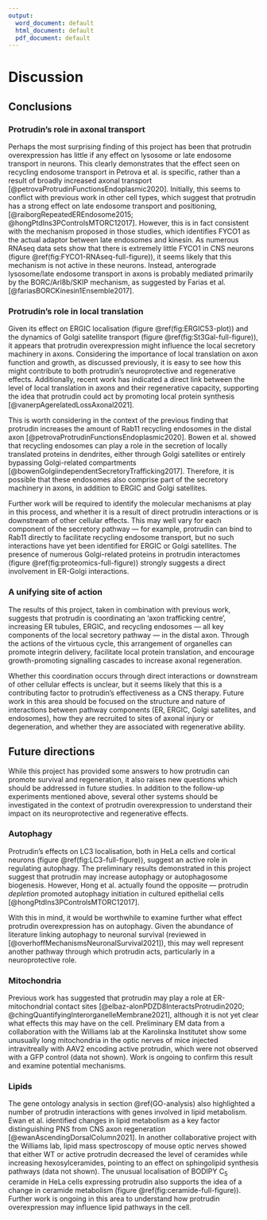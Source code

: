 ```yaml
---
output:
  word_document: default
  html_document: default
  pdf_document: default
---
```


# Discussion {.unnumbered #DISCUSSION}

```{=latex}
\markboth{DISCUSSION}{}
\setcounter{chapter}{4}
\setcounter{section}{0}
\setcounter{figure}{0}
```

## Conclusions

### Protrudin's role in axonal transport

Perhaps the most surprising finding of this project has been that protrudin overexpression has little if any effect on lysosome or late endosome transport in neurons.  This clearly demonstrates that the effect seen on recycling endosome transport in Petrova et al. is specific, rather than a result of broadly increased axonal transport [@petrovaProtrudinFunctionsEndoplasmic2020].  Initially, this seems to conflict with previous work in other cell types, which suggest that protrudin has a strong effect on late endosome transport and positioning, [@raiborgRepeatedEREndosome2015; @hongPtdIns3PControlsMTORC12017].  However, this is in fact consistent with the mechanism proposed in those studies,  which identifies FYCO1 as the actual adaptor between late endosomes and kinesin.  As numerous RNAseq data sets show that there is extremely little FYCO1 in CNS neurons (figure \@ref(fig:FYCO1-RNAseq-full-figure)), it seems likely that this mechanism is not active in these neurons.  Instead, anterograde lysosome/late endosome transport in axons is probably mediated primarily by the BORC/Arl8b/SKIP mechanism, as suggested by Farias et al. [@fariasBORCKinesin1Ensemble2017].

### Protrudin's role in local translation

Given its effect on ERGIC localisation (figure \@ref(fig:ERGIC53-plot)) and the dynamics of Golgi satellite transport (figure \@ref(fig:St3Gal-full-figure)), it appears that protrudin overexpression might influence the local secretory machinery in axons.  Considering the importance of local translation on axon function and growth, as discussed previously, it is easy to see how this might contribute to both protrudin's neuroprotective and regenerative effects.  Additionally, recent work has indicated a direct link between the level of local translation in axons and their regenerative capacity, supporting the idea that protrudin could act by promoting local protein synthesis [@vanerpAgerelatedLossAxonal2021].

This is worth considering in the context of the previous finding that protrudin increases the amount of Rab11 recycling endosomes in the distal axon [@petrovaProtrudinFunctionsEndoplasmic2020].  Bowen et al. showed that recycling endosomes can play a role in the secretion of locally translated proteins in dendrites, either through Golgi satellites or entirely bypassing Golgi-related compartments [@bowenGolgiindependentSecretoryTrafficking2017].  Therefore, it is possible that these endosomes also comprise part of the secretory machinery in axons, in addition to ERGIC and Golgi satellites. 

Further work will be required to identify the molecular mechanisms at play in this process, and whether it is a result of direct protrudin interactions or is downstream of other cellular effects.  This may well vary for each component of the secretory pathway — for example, protrudin can bind to Rab11 directly to facilitate recycling endosome transport, but no such interactions have yet been identified for ERGIC or Golgi satellites.  The presence of numerous Golgi-related proteins in protrudin interactomes (figure \@ref(fig:proteomics-full-figure)) strongly suggests a direct involvement in ER-Golgi interactions.

### A unifying site of action

The results of this project, taken in combination with previous work, suggests that protrudin is coordinating an 'axon trafficking centre', increasing ER tubules, ERGIC, and recycling endosomes — all key components of the local secretory pathway — in the distal axon.  Through the actions of the virtuous cycle, this arrangement of organelles can promote integrin delivery, facilitate local protein translation, and encourage growth-promoting signalling cascades to increase axonal regeneration.

Whether this coordination occurs through direct interactions or downstream of other cellular effects is unclear, but it seems likely that this is a contributing factor to protrudin's effectiveness as a CNS therapy.  Future work in this area should be focused on the structure and nature of interactions between pathway components (ER, ERGIC, Golgi satellites, and endosomes), how they are recruited to sites of axonal injury or degeneration, and whether they are associated with regenerative ability.  

## Future directions

While this project has provided some answers to how protrudin can promote survival and regeneration, it also raises new questions which should be addressed in future studies.  In addition to the follow-up experiments mentioned above, several other systems should be investigated in the context of protrudin overexpression to understand their impact on its neuroprotective and regenerative effects.

### Autophagy

Protrudin's effects on LC3 localisation, both in HeLa cells and cortical neurons (figure \@ref(fig:LC3-full-figure)), suggest an active role in regulating autophagy.  The preliminary results demonstrated in this project suggest that protrudin may increase autophagy or autophagosome biogenesis.  However, Hong et al. actually found the opposite — protrudin *depletion* promoted autophagy initiation in cultured epithelial cells [@hongPtdIns3PControlsMTORC12017].  

With this in mind, it would be worthwhile to examine further what effect protrudin overexpression has on autophagy.  Given the abundance of literature linking autophagy to neuronal survival (reviewed in [@overhoffMechanismsNeuronalSurvival2021]), this may well represent another pathway through which protrudin acts, particularly in a neuroprotective role.  

### Mitochondria

Previous work has suggested that protrudin may play a role at ER-mitochondrial contact sites [@elbaz-alonPDZD8InteractsProtrudin2020; @chingQuantifyingInterorganelleMembrane2021], although it is not yet clear what effects this may have on the cell.  Preliminary EM data from a collaboration with the Williams lab at the Karolinska Institutet show some unusually long mitochondria in the optic nerves of mice injected intravitreally with AAV2 encoding active protrudin, which were not observed with a GFP control (data not shown).  Work is ongoing to confirm this result and examine potential mechanisms.

### Lipids

The gene ontology analysis in section \@ref(GO-analysis) also highlighted a number of protrudin interactions with genes involved in lipid metabolism.  Ewan et al. identified changes in lipid metabolism as a key factor distinguishing PNS from CNS axon regeneration  [@ewanAscendingDorsalColumn2021].  In another collaborative project with the Williams lab, lipid mass spectroscopy of mouse optic nerves showed that either WT or active protrudin decreased the level of ceramides while increasing hexosylceramides, pointing to an effect on sphingolipid synthesis pathways (data not shown).  The unusual localisation of BODIPY C~5~ ceramide in HeLa cells expressing protrudin also supports the idea of a change in ceramide metabolism (figure \@ref(fig:ceramide-full-figure)).  Further work is ongoing in this area to understand how protrudin overexpression may influence lipid pathways in the cell.

